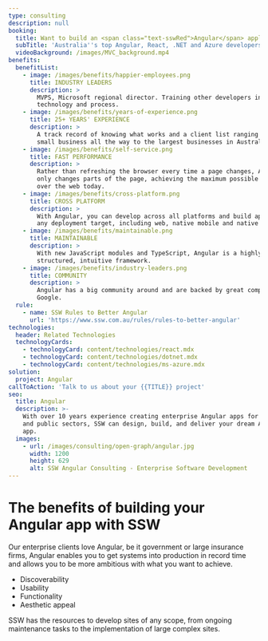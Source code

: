 ```yaml
---
type: consulting
description: null
booking:
  title: Want to build an <span class="text-sswRed">Angular</span> application?
  subTitle: 'Australia''s top Angular, React, .NET and Azure developers'
  videoBackground: /images/MVC_background.mp4
benefits:
  benefitList:
    - image: /images/benefits/happier-employees.png
      title: INDUSTRY LEADERS
      description: >
        MVPS, Microsoft regional director. Training other developers in
        technology and process.
    - image: /images/benefits/years-of-experience.png
      title: 25+ YEARS' EXPERIENCE
      description: >
        A track record of knowing what works and a client list ranging from
        small business all the way to the largest businesses in Australia.
    - image: /images/benefits/self-service.png
      title: FAST PERFORMANCE
      description: >
        Rather than refreshing the browser every time a page changes, Angular 
        only changes parts of the page, achieving the maximum possible speed 
        over the web today.
    - image: /images/benefits/cross-platform.png
      title: CROSS PLATFORM
      description: >
        With Angular, you can develop across all platforms and build apps for
        any deployment target, including web, native mobile and native desktop.
    - image: /images/benefits/maintainable.png
      title: MAINTAINABLE
      description: >
        With new JavaScript modules and TypeScript, Angular is a highly
        structured, intuitive framework.
    - image: /images/benefits/industry-leaders.png
      title: COMMUNITY
      description: >
        Angular has a big community around and are backed by great companies -
        Google.
  rule:
    - name: SSW Rules to Better Angular
      url: 'https://www.ssw.com.au/rules/rules-to-better-angular'
technologies:
  header: Related Technologies
  technologyCards:
    - technologyCard: content/technologies/react.mdx
    - technologyCard: content/technologies/dotnet.mdx
    - technologyCard: content/technologies/ms-azure.mdx
solution:
  project: Angular
callToAction: 'Talk to us about your {{TITLE}} project'
seo:
  title: Angular
  description: >-
    With over 10 years experience creating enterprise Angular apps for private
    and public sectors, SSW can design, build, and deliver your dream Angular
    app.
  images:
    - url: /images/consulting/open-graph/angular.jpg
      width: 1200
      height: 629
      alt: SSW Angular Consulting - Enterprise Software Development
---
```


# The benefits of building your **Angular** app with SSW

Our enterprise clients love Angular, be it government or large insurance firms, Angular enables you to get systems into production in record time and allows you to be more ambitious with what you want to achieve.

* Discoverability
* Usability
* Functionality
* Aesthetic appeal

SSW has the resources to develop sites of any scope, from ongoing maintenance tasks to the implementation of large complex sites.
